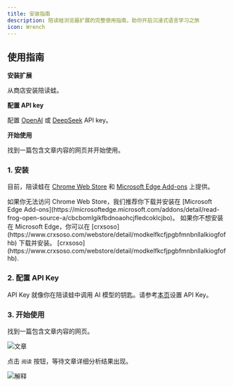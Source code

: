 ```yaml
---
title: 安装指南
description: 陪读蛙浏览器扩展的完整使用指南，助你开启沉浸式语言学习之旅
icon: Wrench
---
```


## 使用指南

<Steps>
<Step>

**安装扩展**

从商店安装陪读蛙。

</Step>

<Step>

**配置 API key**

配置 [OpenAI](https://openai.com/api/) 或 [DeepSeek](https://platform.deepseek.com/) API key。

</Step>

<Step>

**开始使用**

找到一篇包含文章内容的网页并开始使用。

</Step>
</Steps>

### 1. 安装

目前，陪读蛙在 [Chrome Web Store](https://chromewebstore.google.com/detail/read-frog/modkelfkcfjpgbfmnbnllalkiogfofhb?utm_source=official) 和 [Microsoft Edge Add-ons](https://microsoftedge.microsoft.com/addons/detail/read-frog-open-source-a/cbcbomlgikfbdnoaohcjfledcoklcjbo) 上提供。

<Callout title="无法访问 Chrome Web Store？">
  如果你无法访问 Chrome Web Store，我们推荐你下载并安装在 [Microsoft Edge
  Add-ons](https://microsoftedge.microsoft.com/addons/detail/read-frog-open-source-a/cbcbomlgikfbdnoaohcjfledcoklcjbo)。
  如果你不想安装在 Microsoft Edge，你可以在
  [crxsoso](https://www.crxsoso.com/webstore/detail/modkelfkcfjpgbfmnbnllalkiogfofhb)
  下载并安装。
  [crxsoso](https://www.crxsoso.com/webstore/detail/modkelfkcfjpgbfmnbnllalkiogfofhb).
</Callout>

### 2. 配置 API Key

API Key 就像你在陪读蛙中调用 AI 模型的钥匙。请参考[本页](/tutorial/api-key)设置 API Key。

### 3. 开始使用

找到一篇包含文章内容的网页。

![文章](/tutorial/installation/start-reading.png)

点击 `阅读` 按钮，等待文章详细分析结果出现。

![解释](/tutorial/get-started/interface.png)
